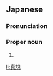==Japanese==
{{ja-kanjitab|まさ|き}}

===Pronunciation===
{{ja-pron|まさき}}

===Proper noun===
{{ja-pos|proper|まさき}}

# {{given name|male|lang=ja|sort=まさき}}

[[li:真規]]